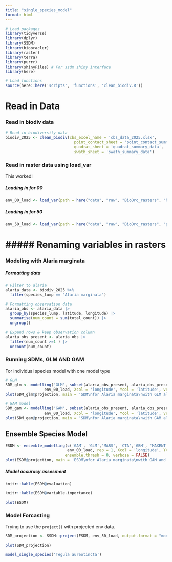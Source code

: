 ```yaml
---
title: "single_species_model"
format: html
---
```


```r
# Load packages
library(tidyverse)
library(dplyr)
library(SSDM)
library(biooracler)
library(raster)
library(terra)
library(purrr)
library(shinyFiles) # For ssdm shiny interface
library(here)

# Load functions 
source(here::here('scripts', 'functions', 'clean_biodiv.R'))
```

# Read in Data

### Read in biodiv data

```r
# Read in biodiversity data 
biodiv_2025 <- clean_biodiv(cbs_excel_name = 'cbs_data_2025.xlsx', 
                              point_contact_sheet = 'point_contact_summary_layered',
                              quadrat_sheet = 'quadrat_summary_data',
                              swath_sheet = 'swath_summary_data')
```

### Read in raster data using load_var

This worked!

##### Loading in for 00

```r
env_00_load <- load_var(path = here("data", "raw", "BioOrc_rasters", "historical"), files = NULL, format = ".tif")
```

##### Loading in for 50

```r
env_50_load <- load_var(path = here("data", "raw", "BioOrc_rasters", "projected_ssp460"), files = NULL, format = ".tif")
```

# \##### Renaming variables in rasters

### Modeling with Alaria marginata

##### Formatting data

```r
# Filter to alaria
alaria_data <- biodiv_2025 %>% 
  filter(species_lump == "Alaria marginata")
```

```r
# Formatting observation data
alaria_obs <- alaria_data |>
  group_by(species_lump, latitude, longitude) |>
  summarise(num_count = sum(total_count)) |>
  ungroup()
```

```r
# Expand rows & keep observation column
alaria_obs_present <- alaria_obs |>
  filter(num_count >=1 ) |>
  uncount(num_count) 
```

### Running SDMs, GLM AND GAM

For individual species model with one model type

```r
# GLM
SDM_glm <- modelling('GLM', subset(alaria_obs_present, alaria_obs_present$species_lump == 'Alaria marginata'), 
                 env_00_load, Xcol = 'longitude', Ycol = 'latitude', verbose = FALSE)
plot(SDM_glm@projection, main = 'SDM\nfor Alaria marginata\nwith GLM algorithm')
```

```r
# GAM model
SDM_gam <- modelling('GAM', subset(alaria_obs_present, alaria_obs_present$species_lump == 'Alaria marginata'), 
                 env_00_load, Xcol = 'longitude', Ycol = 'latitude', verbose = FALSE)
plot(SDM_gam@projection, main = 'SDM\nfor Alaria marginata\nwith GAM algorithm')
```

## Ensemble Species Model

```r
ESDM <- ensemble_modelling(c('GAM', 'GLM','MARS', 'CTA','GBM', 'MAXENT', 'ANN', 'RF', 'SVM'), subset(alaria_obs_present, alaria_obs_present$species_lump == 'Alaria marginata'),
                           env_00_load, rep = 1, Xcol = 'longitude', Ycol = 'latitude',
                          ensemble.thresh = 0, verbose = FALSE)
plot(ESDM@projection, main = 'ESDM\nfor Alaria marginata\nwith GAM and GLM algorithms')
```

##### Model accuracy assesment

```r
knitr::kable(ESDM@evaluation)
```

```r
knitr::kable(ESDM@variable.importance)
```

```r
plot(ESDM)
```

### Model Forcasting

Trying to use the `project()` with projected env data.

```r
SDM_projection <- SSDM::project(ESDM, env_50_load, output.format = "model")
```

```r
plot(SDM_projection)
```

```r
model_single_species('Tegula aureotincta')
```

